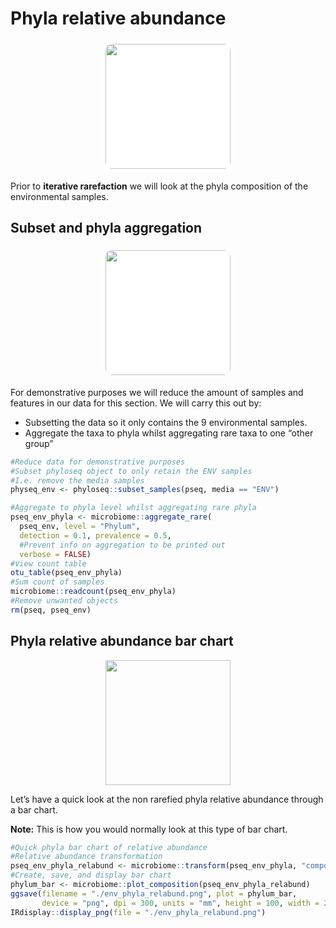 # Phyla relative abundance
<center>
![](figures/river_2.png){style="width:200px; background:white; border-radius:15px; border:5px solid white"}
</center>

Prior to __iterative rarefaction__ we will look at the phyla composition of the environmental samples.

## Subset and phyla aggregation
<center>
![](figures/aggregate.png){style="width:200px; background:white; border-radius:15px; border:5px solid white"}
</center>

For demonstrative purposes we will reduce the amount of samples and features in our data for this section. We will carry this out by:

- Subsetting the data so it only contains the 9 environmental samples.
- Aggregate the taxa to phyla whilst aggregating rare taxa to one "other group"

```R
#Reduce data for demonstrative purposes
#Subset phyloseq object to only retain the ENV samples
#I.e. remove the media samples
physeq_env <- phyloseq::subset_samples(pseq, media == "ENV")

#Aggregate to phyla level whilst aggregating rare phyla
pseq_env_phyla <- microbiome::aggregate_rare(
  pseq_env, level = "Phylum",
  detection = 0.1, prevalence = 0.5,
  #Prevent info on aggregation to be printed out
  verbose = FALSE)
#View count table
otu_table(pseq_env_phyla)
#Sum count of samples
microbiome::readcount(pseq_env_phyla)
#Remove unwanted objects
rm(pseq, pseq_env)
```

## Phyla relative abundance bar chart
<center>
![](figures/stacked_bar_chart.png){style="width:200px"}
</center>

Let's have a quick look at the non rarefied phyla relative abundance through a bar chart.

__Note:__ This is how you would normally look at this type of bar chart.

```R
#Quick phyla bar chart of relative abundance
#Relative abundance transformation
pseq_env_phyla_relabund <- microbiome::transform(pseq_env_phyla, "compositional")
#Create, save, and display bar chart
phylum_bar <- microbiome::plot_composition(pseq_env_phyla_relabund)
ggsave(filename = "./env_phyla_relabund.png", plot = phylum_bar,
       device = "png", dpi = 300, units = "mm", height = 100, width = 200)
IRdisplay::display_png(file = "./env_phyla_relabund.png")
```